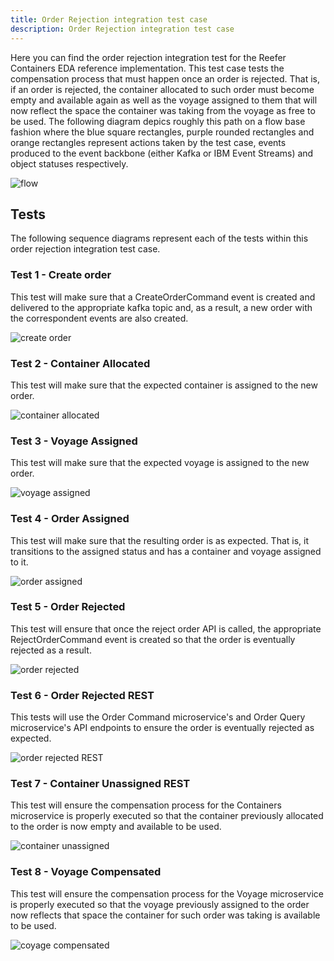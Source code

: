 ```yaml
---
title: Order Rejection integration test case
description: Order Rejection integration test case
---
```


Here you can find the order rejection integration test for the Reefer Containers EDA reference implementation. This test case tests the compensation process that must happen once an order is rejected. That is, if an order is rejected, the container allocated to such order must become empty and available again as well as the voyage assigned to them that will now reflect the space the container was taking from the voyage as free to be used. The following diagram depics roughly this path on a flow base fashion where the blue square rectangles, purple rounded rectangles and orange rectangles represent actions taken by the test case, events produced to the event backbone (either Kafka or IBM Event Streams) and object statuses respectively.

![flow](images/Slide1.png)

## Tests

The following sequence diagrams represent each of the tests within this order rejection integration test case.

### Test 1 - Create order

This test will make sure that a CreateOrderCommand event is created and delivered to the appropriate kafka topic and, as a result, a new order with the correspondent events are also created.

![create order](images/Slide2.png)

### Test 2 - Container Allocated

This test will make sure that the expected container is assigned to the new order.

![container allocated](images/Slide3.png)

### Test 3 - Voyage Assigned

This test will make sure that the expected voyage is assigned to the new order.

![voyage assigned](images/Slide4.png)

### Test 4 - Order Assigned

This test will make sure that the resulting order is as expected. That is, it transitions to the assigned status and has a container and voyage assigned to it.

![order assigned](images/Slide5.png)

### Test 5 - Order Rejected

This test will ensure that once the reject order API is called, the appropriate RejectOrderCommand event is created so that the order is eventually rejected as a result.

![order rejected](images/Slide6.png)

### Test 6 - Order Rejected REST

This tests will use the Order Command microservice's and Order Query microservice's API endpoints to ensure the order is eventually rejected as expected.

![order rejected REST](images/Slide7.png)

### Test 7 - Container Unassigned REST

This test will ensure the compensation process for the Containers microservice is properly executed so that the container previously allocated to the order is now empty and available to be used.

![container unassigned](images/Slide8.png)

### Test 8 - Voyage Compensated

This test will ensure the compensation process for the Voyage microservice is properly executed so that the voyage previously assigned to the order now reflects that space the container for such order was taking is available to be used.

![coyage compensated](images/Slide9.png)